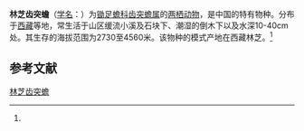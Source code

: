{{Speciesbox
| name = 林芝齿突蟾
| status = 
| status_system = 
| image = 
| genus = Scutiger
| species = nyingchiensis
| authority = (Fei, 1977)<ref name='id4880'>{{cite web| url =http://www.bioinfo.cn/db05/BjdwSpecies.php?action=view&id=4880| title =林芝齿突蟾| work =《中国动物物种编目数据库》| publisher =中国科学院微生物研究所| author =中国科学院动物研究所| accessdate =2009-04-11| deadurl =yes| archiveurl =https://web.archive.org/web/20160305010951/http://www.bioinfo.cn/db05/BjdwSpecies.php?action=view&id=4880| archivedate =2016-03-05}}</ref>
}}

'''林芝齿突蟾'''（[[学名|学名]]：{{lang|la|''Scutiger nyingchiensis''}}）为[[锄足蟾科|锄足蟾科]][[齿突蟾属|齿突蟾属]]的[[两栖动物|两栖动物]]，是中国的特有物种。分布于[[西藏|西藏]]等地，常生活于山区缓流小溪及石块下、潮湿的倒木下以及水深10-40cm处。其生存的海拔范围为2730至4560米。该物种的模式产地在西藏林芝。<ref name='id4880'/>

== 参考文献 ==
{{reflist}}

{{Wikispecies|Scutiger nyingchiensis}}
{{Taxonbar|from=Q2706410}}

[[Category:齿突蟾属|林芝齿突蟾]]


{{amphibian-stub}}